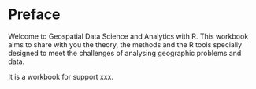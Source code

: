 # Preface {.unnumbered}

Welcome to Geospatial Data Science and Analytics with R. This workbook aims to share with you the theory, the methods and the R tools specially designed to meet the challenges of analysing geographic problems and data.

It is a workbook for support xxx.
